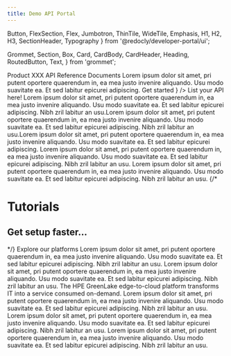 ```yaml
---
title: Demo API Portal
---
```



  Button,
  FlexSection,
  Flex,
  Jumbotron,
  ThinTile,
  WideTile,
  Emphasis,
  H1,
  H2,
  H3,
  SectionHeader,
  Typography
} from '@redocly/developer-portal/ui';


  Grommet,
  Section,
  Box,
  Card,
  CardBody,
  CardHeader,
  Heading,
  RoutedButton,
  Text,
} from 'grommet';



<NavBar location={props.location} standalone={false} title="TEST" />
<Grommet theme={hpe}>
  <Box
    align='left'
    justify='center'
    background={{
      dark: true,
      image: `url(${hpeElement})`,
    }}
    pad={{ vertical: 'xlarge', horizontal: 'small' }}
    height='75vh'
    style={{ minHeight: 550, maxHeight: 900 }}
  >
    <Heading textAlign='start' margin='small'  size='xlarge'>
      Product XXX API
    </Heading>
    <Heading textAlign='start' level='2' margin='small'>
      Reference Documents
    </Heading>
    <Heading textAlign='start' level='4'   margin='small'>
        Lorem ipsum dolor sit amet, pri putent oportere quaerendum in, ea mea justo invenire
        aliquando. Usu modo suavitate ea. Et sed labitur epicurei adipiscing. 
    </Heading>
    <Box
      margin={{ top: 'small' }}
      align='start'
      height='small'
      justify='center'
      width='medium'
      pad='medium'
      style={{ minHeight: 'small' }}
    >
    <RoutedButton
        primary={true}
        color="status-ok"
        path="docs/greenlake"
        label={
          <Box fill={true} align='center' justify='center'>
            <Text size='small'>
              Get started
            </Text>
          </Box>
        }
      />
    </Box>
  </Box>
</Grommet>

<Box my={25}>
  <SectionHeader>
    List your <Emphasis>API </Emphasis> here!
  </SectionHeader>
  <FlexSection justifyContent="space-around" flexWrap="wrap">
    <ThinTile to="developer-portal/index.md" icon={icon1} header="Rock">
        Lorem ipsum dolor sit amet, pri putent oportere quaerendum in, ea mea justo invenire
        aliquando. Usu modo suavitate ea. Et sed labitur epicurei adipiscing. Nibh zril labitur
        an usu.Lorem ipsum dolor sit amet, pri putent oportere quaerendum in, ea mea justo
        invenire aliquando. Usu modo suavitate ea. Et sed labitur epicurei adipiscing. Nibh zril
        labitur an usu.Lorem ipsum dolor sit amet, pri putent oportere quaerendum in, ea mea
        justo invenire aliquando. Usu modo suavitate ea. Et sed labitur epicurei adipiscing.
    </ThinTile>
    <ThinTile to="developer-portal/index.md" icon={launchFastIcon} header="Paper">
        Lorem ipsum dolor sit amet, pri putent oportere quaerendum in, ea mea justo invenire
        aliquando. Usu modo suavitate ea. Et sed labitur epicurei adipiscing. Nibh zril labitur
        an usu.
    </ThinTile>
    <ThinTile to="contact.mdx" icon={icon3} header="Scissors">
        Lorem ipsum dolor sit amet, pri putent oportere quaerendum in, ea mea justo invenire
        aliquando. Usu modo suavitate ea. Et sed labitur epicurei adipiscing. Nibh zril labitur
        an usu.
    </ThinTile>
  </FlexSection>
  {/* <Jumbotron parallaxEffect bgImage={icon1}>
    <H1>Tutorials</H1>
    <H2>Get setup faster...</H2>
  </Jumbotron> */}
  <SectionHeader>
    <Emphasis>Explore our platforms</Emphasis>
  </SectionHeader>
  <FlexSection justifyContent="space-around" flexWrap="wrap">
    <ThinTile icon={icon3} to="https://hpe.com" header="HPE">
        Lorem ipsum dolor sit amet, pri putent oportere quaerendum in, ea mea justo invenire
        aliquando. Usu modo suavitate ea. Et sed labitur epicurei adipiscing. Nibh zril labitur
        an usu.
    </ThinTile>
    <ThinTile to="https://developer.hpe.com" header="HPE DEV">
        Lorem ipsum dolor sit amet, pri putent oportere quaerendum in, ea mea justo invenire
        aliquando. Usu modo suavitate ea. Et sed labitur epicurei adipiscing. Nibh zril labitur
        an usu.
    </ThinTile>
    <ThinTile to="https://grommet.io" header="Grommet">
        The HPE GreenLake edge-to-cloud platform transforms IT into a service consumed on-demand.
    </ThinTile>
    <ThinTile to="developer-portal/index.md" header="Hack Shack">
        Lorem ipsum dolor sit amet, pri putent oportere quaerendum in, ea mea justo invenire
        aliquando. Usu modo suavitate ea. Et sed labitur epicurei adipiscing. Nibh zril labitur
        an usu.
    </ThinTile>
    <ThinTile to="developer-portal/index.md" header="Slack">
        Lorem ipsum dolor sit amet, pri putent oportere quaerendum in, ea mea justo invenire
        aliquando. Usu modo suavitate ea. Et sed labitur epicurei adipiscing. Nibh zril labitur
        an usu.
    </ThinTile>
    <ThinTile to="developer-portal/index.md" header="Github">
        Lorem ipsum dolor sit amet, pri putent oportere quaerendum in, ea mea justo invenire
        aliquando. Usu modo suavitate ea. Et sed labitur epicurei adipiscing. Nibh zril labitur
        an usu.
    </ThinTile>
  </FlexSection>
</Box>

